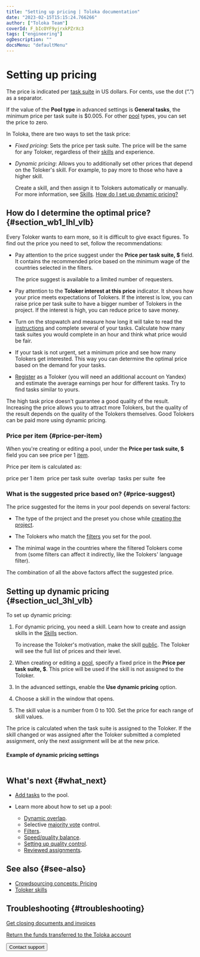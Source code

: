 ```yaml
---
title: "Setting up pricing | Toloka documentation"
date: "2023-02-15T15:15:24.766266"
author: ["Toloka Team"]
coverId: F_bIcOYF9yjrxkPZrXc3
tags: ["engineering"]
ogDescription: ""
docsMenu: "defaultMenu"
---
```



# Setting up pricing

The price is indicated per [task suite](/docs/glossary#task-suite) in US dollars. For cents, use the dot (“.”) as a separator.

If the value of the **Pool type** in advanced settings is **General tasks**, the minimum price per task suite is $0.005. For other [pool](/docs/glossary#pool) types, you can set the price to zero.

In Toloka, there are two ways to set the task price:

- _Fixed pricing_: Sets the price per task suite. The price will be the same for any Toloker, regardless of their [skills](/docs/glossary#skill) and experience.

- _Dynamic pricing_: Allows you to additionally set other prices that depend on the Toloker's skill. For example, to pay more to those who have a higher skill.

    Create a skill, and then assign it to Tolokers automatically or manually. For more information, see [Skills](/docs/guide/nav). [How do I set up dynamic pricing?](/docs/guide/dynamic-pricing#section_ucl_3hl_vlb)

## How do I determine the optimal price? {#section_wb1_lhl_vlb}

Every Toloker wants to earn more, so it is difficult to give exact figures. To find out the price you need to set, follow the recommendations:

- Pay attention to the price suggest under the **Price per task suite, $** field. It contains the recommended price based on the minimum wage of the countries selected in the filters.

  <Note mode="warning" title="Restriction">

  The price suggest is available to a limited number of requesters.

  </Note>

- Pay attention to the **Toloker interest at this price** indicator. It shows how your price meets expectations of Tolokers. If the interest is low, you can raise price per task suite to have a bigger number of Tolokers in the project. If the interest is high, you can reduce price to save money.

- Turn on the stopwatch and measure how long it will take to read the [instructions](/docs/glossary#instructions) and complete several of your tasks. Calculate how many task suites you would complete in an hour and think what price would be fair.

- If your task is not urgent, set a minimum price and see how many Tolokers get interested. This way you can determine the optimal price based on the demand for your tasks.

- [Register](https://passport.toloka.ai/registration?mode=register&retpath=https://platform.toloka.ai) as a Toloker (you will need an additional account on Yandex) and estimate the average earnings per hour for different tasks. Try to find tasks similar to yours.

<Note mode="note" title="Note">

The high task price doesn't guarantee a good quality of the result. Increasing the price allows you to attract more Tolokers, but the quality of the result depends on the quality of the Tolokers themselves. Good Tolokers can be paid more using dynamic pricing.

</Note>

### Price per item {#price-per-item}

When you're creating or editing a pool, under the **Price per task suite, $** field you can see price per 1 [item](/docs/glossary#item).

Price per item is calculated as:

<Note>

price per 1 item <img src="https://tlk-infra-front.azureedge.net/portal-static/uploaded/images/1675425188379/1675425188379_original_svg.svg" alt="" /> price per task suite <img src="https://tlk-infra-front.azureedge.net/portal-static/uploaded/images/1675425187935/1675425187935_original_svg.svg" alt="" /> overlap <img src="https://tlk-infra-front.azureedge.net/portal-static/uploaded/images/1675425187479/1675425187479_original_svg.svg" alt="" /> tasks per suite <img src="https://tlk-infra-front.azureedge.net/portal-static/uploaded/images/1675425188847/1675425188847_original_svg.svg" alt="" /> fee

</Note>

### What is the suggested price based on? {#price-suggest}

The price suggested for the items in your pool depends on several factors:

- The type of the project and the preset you chose while [creating the project](/docs/guide/project).

- The Tolokers who match the [filters](/docs/guide/filters) you set for the pool.

- The minimal wage in the countries where the filtered Tolokers come from (some filters can affect it indirectly, like the Tolokers' language filter).

The combination of all the above factors affect the suggested price.

## Setting up dynamic pricing {#section_ucl_3hl_vlb}

To set up dynamic pricing:

1. For dynamic pricing, you need a skill. Learn how to create and assign skills in the [Skills](/docs/guide/nav) section.

    To increase the Toloker's motivation, make the skill [public](/docs/guide/nav#public). The Toloker will see the full list of prices and their level.

1. When creating or editing a [pool](/docs/glossary#pool), specify a fixed price in the **Price per task suite, $**. This price will be used if the skill is not assigned to the Toloker.

1. In the advanced settings, enable the **Use dynamic pricing** option.

1. Choose a skill in the window that opens.

1. The skill value is a number from 0 to 100. Set the price for each range of skill values.

<Note mode="note" title="Note">

The price is calculated when the task suite is assigned to the Toloker. If the skill changed or was assigned after the Toloker submitted a completed assignment, only the next assignment will be at the new price.

</Note>

#### Example of dynamic pricing settings

<Image withBackground imageId="1675426655912" alt="" />

## What's next {#what_next}

- [Add tasks](/docs/guide/pool) to the pool.
- Learn more about how to set up a pool:

    - [Dynamic overlap](/docs/guide/dynamic-overlap).
    - Selective [majority vote](/docs/guide/selective-mvote) control.
    - [Filters](/docs/guide/filters).
    - [Speed/quality balance](/docs/guide/adjust).
    - [Setting up quality control](/docs/guide/qa-pool-settings).
    - [Reviewed assignments](/docs/guide/offline-accept).

## See also {#see-also}

- [Crowdsourcing concepts: Pricing](https://toloka.ai/knowledgebase/pricing/)
- [Toloker skills](/docs/guide/nav)

## Troubleshooting {#troubleshooting}

<FaqSetTaskPrice/>

<FaqSetUpBudget/>

<FaqPayMoreOptionalFields/>

<FaqAwardsStatistics/>

<FaqTasksWithDifferentPrices/>

[Get closing documents and invoices](/docs/guide/troubleshooting/support?form-source=guide-dynamic-pricing#feedback_g3b_vj3_qjb)

[Return the funds transferred to the Toloka account](/docs/guide/troubleshooting/support?form-source=guide-dynamic-pricing#feedback_khw_wc3_qjb)

<Button themeColor="light" view="default" size="l" type="link" url="/docs/guide/troubleshooting/support?form-source=guide-dynamic-pricing">Contact support</Button>
